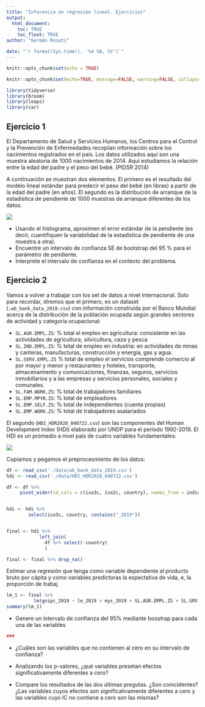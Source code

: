 ```yaml
---
title: "Inferencia en regresión lineal. Ejercicios"
output: 
  html_document:
    toc: TRUE
    toc_float: TRUE
author: "Germán Rosati"

date: "`r format(Sys.time(), '%d %B, %Y')`"
---
```


```r
knitr::opts_chunk$set(echo = TRUE)
```

```r
knitr::opts_chunk$set(echo=TRUE, message=FALSE, warning=FALSE, collapse=TRUE, highlight=TRUE, paged.print=FALSE, prompt=TRUE, strip.white=FALSE, tidy = TRUE)
```

```r
library(tidyverse)
library(broom)
library(leaps)
library(car)
```
## Ejercicio 1
El Departamento de Salud y Servicios Humanos, los Centros para el Control y la Prevención de Enfermedades recopilan información sobre los nacimientos registrados en el país. Los datos utilizados aquí son una muestra aleatoria de 1000 nacimientos de 2014. Aquí estudiamos la relación entre la edad del padre y el peso del bebé. (PIDSR 2014)

A continuación se muestran dos elementos. El primero es el resultado del modelo lineal estándar para predecir el peso del bebé (en libras) a partir de la edad del padre (en años). El segundo es la distribución de arranque de la estadística de pendiente de 1000 muestras de arranque diferentes de los datos.

![](./img/ex1.jpg)

- Usando el histograma, aproximen el error estándar de la pendiente (es decir, cuantifiquen la variabilidad de la estadística de pendiente de una muestra a otra).
- Encuentre un intervalo de confianza SE de bootstrap del 95 % para el parámetro de pendiente.
- Interprete el intervalo de confianza en el contexto del problema.

## Ejercicio 2
Vamos a volver a trabajar con los set de datos a nivel internacional. Solo para recordar, diremos que el primero, es un dataset (`.wb_bank_data_2019.csv`) con información construida por el Banco Mundial acerca de la distribución de la población ocupada según grandes sectores de actividad y categoría ocupacional:

- `SL.AGR.EMPL.ZS`: % total el empleo en agricultura: consistente en las actividades de agricultura, silvicultura, caza y pesca  
- `SL.IND.EMPL.ZS`: % total de empleo en industria:  en actividades de minas y canteras, manufacturas, construcción y energía, gas y agua.
- `SL.SERV.EMPL.ZS` % total de empleo el servicios comprende comercio al por mayor y menor y restaurantes y hoteles, transporte, almacenamiento y comunicaciones, finanzas, seguros, servicios inmobiliarios y a las empresas y servicios personales, sociales y comunales.
- `SL.FAM.WORK.ZS`: % total de trabajadores familiares
- `SL.EMP.MPYR.ZS`: % total de empleadores  
- `SL.EMP.SELF.ZS`: % total de independientes (cuenta propias)
- `SL.EMP.WORK.ZS`: % total de trabajadores asalariados


El segundo (`HDI_HDR2020_040722.csv`) son las componentes del Human Development Index (HDI) elaborado por UNDP para el período 1992-2019. El HDI es un promedio a nivel país de cuatro variables fundamentales:

![](./img/hdiRoadMap.png)

Copiamos y pegamos el preprocesmiento de los datos:
```r
df <- read_csv('./data/wb_bank_data_2019.csv')
hdi <- read_csv('./data/HDI_HDR2020_040722.csv')

df <- df %>%
     pivot_wider(id_cols = c(iso3c, iso2c, country), names_from = indicatorID, values_from = value)


hdi <- hdi %>%
        select(iso3c, country, contains("_2019"))


final <- hdi %>%
            left_join(
              df %>% select(-country)
              )

final <- final %>% drop_na()

```

Estimar una regresión que tenga como variable dependiente al producto bruto por cápita y como variables predictoras la expectativa de vida, e, la proporción de trabaj

```r
lm_1 <- final %>%
          lm(gnipc_2019 ~ le_2019 + mys_2019 + SL.AGR.EMPL.ZS + SL.SRV.EMPL.ZS + SL.EMP.WORK.ZS, data = .)
summary(lm_1)
```

- Genere un intervalo de confianza del 95% mediante boostrap para cada una de las variables 
```r
###
```

- ¿Cuáles son las variables que no contienen al cero en su intervalo de confianza? 

- Analizando los p-valores, ¿qué variables presetan efectos significativamente diferentes a cero?

- Compare los resultados de las dos últimas pregutas. ¿Son coincidentes? ¿Las variables cuyos efectos son significativamente diferentes a cero y las variables cuyo IC no contiene a cero son las mismas?

